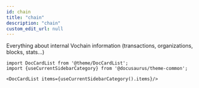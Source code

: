 ```yaml
---
id: chain
title: "chain"
description: "chain"
custom_edit_url: null
---
```




Everything about internal Vochain information (transactions, organizations, blocks, stats...)



```mdx-code-block
import DocCardList from '@theme/DocCardList';
import {useCurrentSidebarCategory} from '@docusaurus/theme-common';

<DocCardList items={useCurrentSidebarCategory().items}/>
```
      